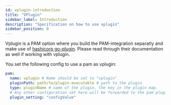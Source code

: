 ```yaml
---
id: vplugin-introduction
title: "VPlugin"
sidebar_label: Introduction
description: "Specification on how to use vplugin"
sidebar_position: 0
---
```


Vplugin is a PAM option where you build the PAM-integration separatly and make use of [hashicorp go-plugin](https://github.com/hashicorp/go-plugin).
Please read through their documentation as well if working with vplugin.

You set the following config to use a pam as vplugin:
```yaml
pam:
  name: vplugin # Name should be set to "vplugin"
  pluginPath: path/to/plugin-executable # path to the plugin
  type: pluginName # name of the plugin, the key in the plugin map.
  # Any other configuration set here will be forwarded to the pam plugin in a map[string]any
  plugin_setting: "configValue"
```